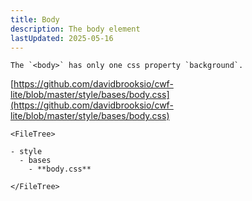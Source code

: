 ```yaml
---
title: Body
description: The body element
lastUpdated: 2025-05-16
---
```



<Tabs>
  <TabItem label="Overview" icon="puzzle">

    The `<body>` has only one css property `background`.

  </TabItem>
  <TabItem label="Files" icon="list-format">

  [https://github.com/davidbrooksio/cwf-lite/blob/master/style/bases/body.css](https://github.com/davidbrooksio/cwf-lite/blob/master/style/bases/body.css)
  
    <FileTree>

    - style
      - bases
        - **body.css**

    </FileTree>
  </TabItem>
  <TabItem label="Stylesheet" icon="open-book">
    <Code code={cssExample} lang="css" />
  </TabItem>
</Tabs>
